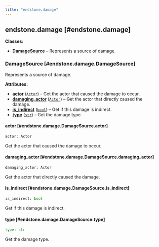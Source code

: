 ```yaml
---
title: "endstone.damage"
---
```


## endstone.damage [#endstone.damage]

**Classes:**

- [**DamageSource**](#endstone.damage.DamageSource) – Represents a source of damage.

### DamageSource [#endstone.damage.DamageSource]

<div className="pl-[2em] mt-[1.25em]">

Represents a source of damage.

**Attributes:**

- [**actor**](#endstone.damage.DamageSource.actor) (<code>[Actor](#endstone._internal.endstone_python.Actor)</code>) – Get the actor that caused the damage to occur.
- [**damaging_actor**](#endstone.damage.DamageSource.damaging_actor) (<code>[Actor](#endstone._internal.endstone_python.Actor)</code>) – Get the actor that directly caused the damage.
- [**is_indirect**](#endstone.damage.DamageSource.is_indirect) (<code>[bool](#bool)</code>) – Get if this damage is indirect.
- [**type**](#endstone.damage.DamageSource.type) (<code>[str](#str)</code>) – Get the damage type.

#### actor [#endstone.damage.DamageSource.actor]

```python
actor: Actor
```

Get the actor that caused the damage to occur.

#### damaging_actor [#endstone.damage.DamageSource.damaging_actor]

```python
damaging_actor: Actor
```

Get the actor that directly caused the damage.

#### is_indirect [#endstone.damage.DamageSource.is_indirect]

```python
is_indirect: bool
```

Get if this damage is indirect.

#### type [#endstone.damage.DamageSource.type]

```python
type: str
```

Get the damage type.

</div>
